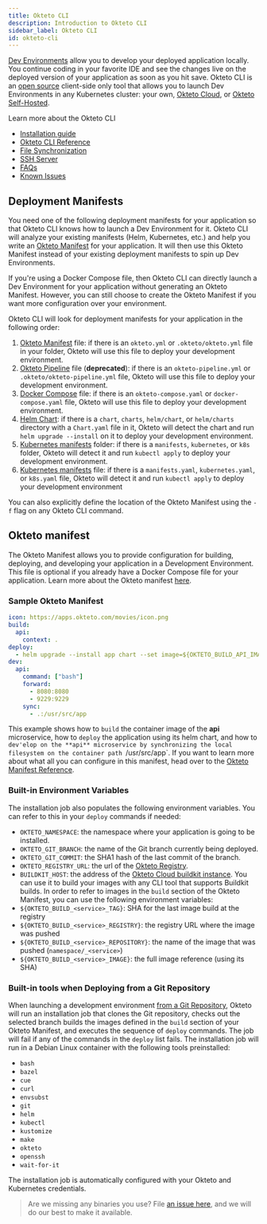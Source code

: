 ```yaml
---
title: Okteto CLI
description: Introduction to Okteto CLI
sidebar_label: Okteto CLI
id: okteto-cli
---
```


[Dev Environments](/docs/reference/development-environment) allow you to develop your deployed application locally. You continue coding in your favorite IDE and see the changes live on the deployed version of your application as soon as you hit save. Okteto CLI is an [open source](https://github.com/okteto/okteto) client-side only tool that allows you to launch Dev Environments in any Kubernetes cluster: your own, [Okteto Cloud](/docs/cloud), or [Okteto Self-Hosted](/docs/enterprise).


Learn more about the Okteto CLI

- [Installation guide](/docs/reference/getting-started)
- [Okteto CLI Reference](/docs/reference/cli)
- [File Synchronization](/docs/reference/file-synchronization)
- [SSH Server](/docs/reference/ssh-server)
- [FAQs](/docs/reference/faqs)
- [Known Issues](/docs/reference/known-issues)


## Deployment Manifests

You need one of the following deployment manifests for your application so that Okteto CLI knows how to launch a Dev Environment for it. Okteto CLI will analyze your existing manifests (Helm, Kubernetes, etc.) and help you write an [Okteto Manifest](#okteto-manifest) for your application. It will then use this Okteto Manifest instead of your existing deployment manifests to spin up Dev Environments. 

If you're using a Docker Compose file, then Okteto CLI can directly launch a Dev Environment for your application without generating an Okteto Manifest. However, you can still choose to create the Okteto Manifest if you want more configuration over your environment. 

Okteto CLI will look for deployment manifests for your application in the following order:

1. [Okteto Manifest](/docs/reference/manifest/) file: if there is an `okteto.yml` or `.okteto/okteto.yml` file in your folder, Okteto will use this file to deploy your development environment.
1. [Okteto Pipeline](/docs/cloud/okteto-pipeline/) file (**deprecated**): if there is an `okteto-pipeline.yml` or `.okteto/okteto-pipeline.yml` file, Okteto will use this file to deploy your development environment.
1. [Docker Compose](/docs/reference/compose/) file: if there is an `okteto-compose.yaml` or `docker-compose.yaml` file, Okteto will use this file to deploy your development environment.
1. [Helm Chart](https://helm.sh/docs/topics/charts/): if there is a `chart`, `charts`, `helm/chart`, or `helm/charts` directory with a `Chart.yaml` file in it, Okteto will detect the chart and run `helm upgrade --install` on it to deploy your development environment.
1. [Kubernetes manifests](https://kubernetes.io/docs/concepts/cluster-administration/manage-deployment/) folder: if there is a `manifests`, `kubernetes`, or `k8s` folder, Okteto will detect it and run `kubectl apply` to deploy your development environment.
1. [Kubernetes manifests](https://kubernetes.io/docs/concepts/cluster-administration/manage-deployment/) file: if there is a `manifests.yaml`, `kubernetes.yaml`, or `k8s.yaml` file, Okteto will detect it and run `kubectl apply` to deploy your development environment

You can also explicitly define the location of the Okteto Manifest using the `-f` flag on any Okteto CLI command.


## Okteto manifest

The Okteto Manifest allows you to provide configuration for building, deploying, and developing your application in a Development Environment. This file is optional if you already have a Docker Compose file for your application. Learn more about the Okteto manifest [here](/docs/reference/manifest).

### Sample Okteto Manifest

```yaml
icon: https://apps.okteto.com/movies/icon.png
build:
  api:
    context: .
deploy:
  - helm upgrade --install app chart --set image=${OKTETO_BUILD_API_IMAGE}
dev:
  api:
    command: ["bash"]
    forward:
      - 8080:8080
      - 9229:9229
    sync:
      - .:/usr/src/app
```

This example shows how to `build` the container image of the **api** microservice, how to `deploy` the application using its helm chart,
and how to `dev'elop on the **api** microservice by synchronizing the local filesystem on the container path `/usr/src/app`. If you want to learn more about what all you can configure in this manifest, head over to the [Okteto Manifest Reference](/docs/reference/manifest).
### Built-in Environment Variables
The installation job also populates the following environment variables. You can refer to this in your `deploy` commands if needed:
- `OKTETO_NAMESPACE`: the namespace where your application is going to be installed.
- `OKTETO_GIT_BRANCH`: the name of the Git branch currently being deployed.
- `OKTETO_GIT_COMMIT`: the SHA1 hash of the last commit of the branch.
- `OKTETO_REGISTRY_URL`: the url of the [Okteto Registry](/docs/cloud/registry/).
- `BUILDKIT_HOST`: the address of the [Okteto Cloud buildkit instance](/docs/cloud/build/). You can use it to build your images with any CLI tool that supports Buildkit builds.
In order to refer to images in the `build` section of the Okteto Manifest, you can use the following environment variables:
- `${OKTETO_BUILD_<service>_TAG}`: SHA for the last image build at the registry
- `${OKTETO_BUILD_<service>_REGISTRY}`: the registry URL where the image was pushed
- `${OKTETO_BUILD_<service>_REPOSITORY}`: the name of the image that was pushed (`namespace/_<service>`)
- `${OKTETO_BUILD_<service>_IMAGE}`: the full image reference (using its SHA)
### Built-in tools when Deploying from a Git Repository
When launching a development environment [from a Git Repository](/docs/cloud/deploy-from-git/),
Okteto will run an installation job that clones the Git repository,
checks out the selected branch builds the images defined in the `build` section of your Okteto Manifest, and executes the sequence of `deploy` commands. The job will fail if any of the commands in the `deploy` list fails.
The installation job will run in a Debian Linux container with the following tools preinstalled:
- `bash`
- `bazel`
- `cue`
- `curl`
- `envsubst`
- `git`
- `helm`
- `kubectl`
- `kustomize`
- `make`
- `okteto`
- `openssh`
- `wait-for-it`

The installation job is automatically configured with your Okteto and Kubernetes credentials.

> Are we missing any binaries you use? File [an issue here](https://github.com/okteto/cloud-feedback/issues/new), and we will do our best to make it available.
